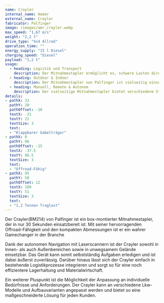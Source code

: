 ```yaml
---
name: Crayler
internal_name: Homer
external_name: Crayler
fabricator: Palfinger
image: /images/amr_crayler.webp
max_speed: "1,67 m/s"
weight: "2,2 t"
drive_type: "4x4 Allrad"
operation_time: ""
energy_supply: "15 l Diesel"
charging_speed: "Diesel"
payload: "1,2 t"
usage:
  - heading: Logistik und Transport
    description: Der Mitnahmestapler ermöglicht es, schwere Lasten direkt am Ladeplatz zu entladen und an unzugänglichen Orten abzusetzen. Er erleichtert den innerbetrieblichen Transport von Waren und Materialien, insbesondere in Bereichen mit begrenztem Platzangebot oder schwierigen Zugangsmöglichkeiten. Er ermöglicht es, den Materialfluss zu optimieren und die Produktivität in verschiedenen Arbeitsschritten zu steigern.
  - heading: Outdoor & Indoor
    description: Der Mitnahmestapler von Palfinger ist vielseitig einsetzbar, sowohl im Freien für robuste Aufgaben als auch Indoor für anspruchsvolle Beladungs- und Transportaufgaben. Er ist stark und geländegängig, um Materialien an entlegene oder schwer zugängliche Orte zu bringen. Gleichzeitig ist er flexibel und wendig, perfekt für den Einsatz in Innenbereichen. Durch seine kompakte Größe und kleinen Wendekreis kann er sich problemlos in engen Räumen bewegen und Lasten präzise platzieren.
  - heading: Manuell, Remote & Autonom
    description: Der vielseitige Mitnahmestapler bietet verschiedene Steuerungsoptionen, um unterschiedliche Transportaufgaben zu bewältigen. Er kann manuell bedient werden, um präzise und kontrollierte Bewegungen durchzuführen. Alternativ kann er remote gesteuert werden, um flexibel und effizient von einer entfernten Position aus zu arbeiten. Darüber hinaus besteht die Möglichkeit, den Mitnahmestapler autonom zu betreiben, wodurch er eigenständig Punkte anfahren und Aufgaben ohne menschliches Eingreifen erledigen kann.
details:
- pathX: 32
  pathY: 20
  pathOffset: -18
  textX: -21
  textY: 21
  textSize: 3
  text:
  - "Klappbarer Gabelträger"
- pathX: 0
  pathY: 86
  pathOffset: -15
  textX: -37.5
  textY: 86.5
  textSize: 3
  text:
  - "Offroad-Fähig"
- pathX: 95
  pathY: 50
  pathOffset: 12
  textX: 109
  textY: 51
  textSize: 3
  text:
  - "1,2 Tonnen Traglast"
---
```


Der Crayler(BM214) von Palfinger ist ein box-montierter Mitnahmestapler, der in nur 30 Sekunden einsatzbereit ist. Mit seiner hervorragenden Offroad-Fähigkeit und den kompakten Abmessungen ist er ein wahrer Gamechanger in der Branche

Dank der autonomen Navigation mit Laserscannern ist der Crayler sowohl in Innen- als auch Außenbereichen sowie in unwegsamem Gelände einsetzbar. Das Gerät kann somit selbstständig Aufgaben erledigen und ist dabei äußerst zuverlässig. Darüber hinaus lässt sich der Crayler einfach in bestehende Logistikprozesse integrieren und sorgt so für eine noch effizientere Lagerhaltung und Materialwirtschaft.

Ein weiterer Pluspunkt ist die Möglichkeit der Anpassung an individuelle Bedürfnisse und Anforderungen. Der Crayler kann an verschiedene Lkw-Modelle und Aufbauvarianten angepasst werden und bietet so eine maßgeschneiderte Lösung für jeden Kunden.
